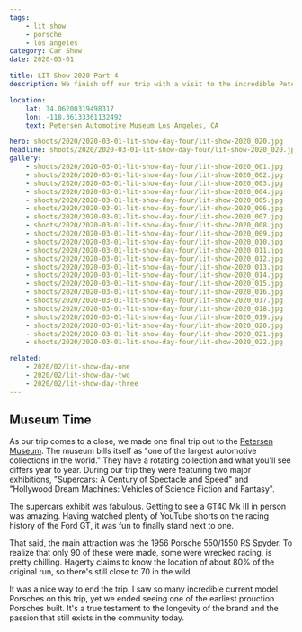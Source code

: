 ```yaml
---
tags:
    - lit show
    - porsche
    - los angeles
category: Car Show
date: 2020-03-01

title: LIT Show 2020 Part 4
description: We finish off our trip with a visit to the incredible Petersen Museum to see an original 550 Spyder.

location:
    lat: 34.06200319498317
    lon: -118.36133361132492
    text: Petersen Automotive Museum Los Angeles, CA

hero: shoots/2020/2020-03-01-lit-show-day-four/lit-show-2020_020.jpg
headline: shoots/2020/2020-03-01-lit-show-day-four/lit-show-2020_020.jpg
gallery:
    - shoots/2020/2020-03-01-lit-show-day-four/lit-show-2020_001.jpg
    - shoots/2020/2020-03-01-lit-show-day-four/lit-show-2020_002.jpg
    - shoots/2020/2020-03-01-lit-show-day-four/lit-show-2020_003.jpg
    - shoots/2020/2020-03-01-lit-show-day-four/lit-show-2020_004.jpg
    - shoots/2020/2020-03-01-lit-show-day-four/lit-show-2020_005.jpg
    - shoots/2020/2020-03-01-lit-show-day-four/lit-show-2020_006.jpg
    - shoots/2020/2020-03-01-lit-show-day-four/lit-show-2020_007.jpg
    - shoots/2020/2020-03-01-lit-show-day-four/lit-show-2020_008.jpg
    - shoots/2020/2020-03-01-lit-show-day-four/lit-show-2020_009.jpg
    - shoots/2020/2020-03-01-lit-show-day-four/lit-show-2020_010.jpg
    - shoots/2020/2020-03-01-lit-show-day-four/lit-show-2020_011.jpg
    - shoots/2020/2020-03-01-lit-show-day-four/lit-show-2020_012.jpg
    - shoots/2020/2020-03-01-lit-show-day-four/lit-show-2020_013.jpg
    - shoots/2020/2020-03-01-lit-show-day-four/lit-show-2020_014.jpg
    - shoots/2020/2020-03-01-lit-show-day-four/lit-show-2020_015.jpg
    - shoots/2020/2020-03-01-lit-show-day-four/lit-show-2020_016.jpg
    - shoots/2020/2020-03-01-lit-show-day-four/lit-show-2020_017.jpg
    - shoots/2020/2020-03-01-lit-show-day-four/lit-show-2020_018.jpg
    - shoots/2020/2020-03-01-lit-show-day-four/lit-show-2020_019.jpg
    - shoots/2020/2020-03-01-lit-show-day-four/lit-show-2020_020.jpg
    - shoots/2020/2020-03-01-lit-show-day-four/lit-show-2020_021.jpg
    - shoots/2020/2020-03-01-lit-show-day-four/lit-show-2020_022.jpg

related:
    - 2020/02/lit-show-day-one
    - 2020/02/lit-show-day-two
    - 2020/02/lit-show-day-three
---
```



<Gallery>

## Museum Time

As our trip comes to a close, we made one final trip out to the [Petersen Museum](https://www.petersen.org/). The museum bills itself as "one of the largest automotive collections in the world." They have a rotating collection and what you'll see differs year to year. During our trip they were featuring two major exhibitions, "Supercars: A Century of Spectacle and Speed" and "Hollywood Dream Machines: Vehicles of Science Fiction and Fantasy".

The supercars exhibit was fabulous. Getting to see a GT40 Mk III in person was amazing. Having watched plenty of YouTube shorts on the racing history of the Ford GT, it was fun to finally stand next to one.

That said, the main attraction was the 1956 Porsche 550/1550 RS Spyder. To realize that only 90 of these were made, some were wrecked racing, is pretty chilling. Hagerty claims to know the location of about 80% of the original run, so there's still close to 70 in the wild.

It was a nice way to end the trip. I saw so many incredible current model Porsches on this trip, yet we ended seeing one of the earliest prouction Porsches built. It's a true testament to the longevity of the brand and the passion that still exists in the community today.

<div class="grid grid-cols-12 gap-8">
    <GalleryRow src={frontmatter.gallery[0]} columns="1" />
    <GalleryRow src={frontmatter.gallery[1]} columns="2" />
    <GalleryRow src={frontmatter.gallery[2]} columns="2" />
    <GalleryRow src={frontmatter.gallery[3]} columns="1" />
    <GalleryRow src={frontmatter.gallery[4]} columns="2" />
    <GalleryRow src={frontmatter.gallery[5]} columns="2" />
    <GalleryRow src={frontmatter.gallery[6]} columns="1" />
    <GalleryRow src={frontmatter.gallery[7]} columns="2" />
    <GalleryRow src={frontmatter.gallery[8]} columns="2" />
    <GalleryRow src={frontmatter.gallery[9]} columns="1" />
    <GalleryRow src={frontmatter.gallery[10]} columns="2" />
    <GalleryRow src={frontmatter.gallery[11]} columns="2" />
    <GalleryRow src={frontmatter.gallery[12]} columns="1" />
    <GalleryRow src={frontmatter.gallery[13]} columns="2" />
    <GalleryRow src={frontmatter.gallery[14]} columns="2" />
    <GalleryRow src={frontmatter.gallery[15]} columns="1" />
    <GalleryRow src={frontmatter.gallery[17]} columns="2" />
    <GalleryRow src={frontmatter.gallery[16]} columns="2" />
    <GalleryRow src={frontmatter.gallery[18]} columns="1" />
    <GalleryRow src={frontmatter.gallery[19]} columns="2" />
    <GalleryRow src={frontmatter.gallery[20]} columns="2" />
    <GalleryRow src={frontmatter.gallery[21]} columns="1" />
</div>

</Gallery>
